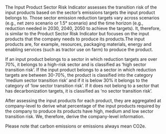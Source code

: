 The Input Product Sector Risk Indicator assesses the transition risk of the
input products based on the sector’s emissions targets the input product belongs
to. Those sector emission reduction targets vary across scenarios (e.g., net
zero scenario or 1.5° scenario) and the time horizon (e.g., reduction needed in
2030, 2040, 2050 to achieve the targets). It, therefore, is similar to the
Product Sector Risk Indicator but focuses on the input products that the company
needs to produce its products.The input products are, for example, resources,
packaging materials, energy and enabling services (such as tractor use on farm)
to produce the product.

If an input product belongs to a sector in which reduction targets are over 70%,
it belongs to a high-risk sector and is classified as ‘high sector transition
risk’. If the input product belongs to a sector in which reduction targets are
between 30-70%, the product is classified into the category ‘medium sector
transition risk’ and if it is below 30% it belongs to the category of ‘low
sector transition risk’. If it does not belong to a sector that has
decarbonization targets, it is classified as ‘no sector transition risk’.

After assessing the input products for each product, they are aggregated at
company-level to derive what percentage of the input products required by the
company to produce its products have high, medium and low sector transition
risk. We, therefore, derive the company-level information.

Please note that carbon emissions or emissions always mean CO2e.
